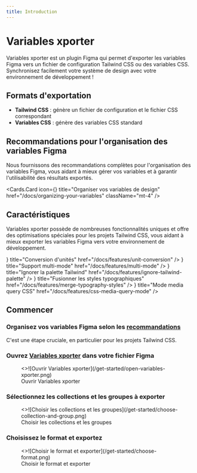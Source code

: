 ```yaml
---
title: Introduction
---
```



# Variables xporter

Variables xporter est un plugin Figma qui permet d'exporter les variables Figma vers un fichier de configuration Tailwind CSS ou des variables CSS. Synchronisez facilement votre système de design avec votre environnement de développement !

## Formats d'exportation

- **Tailwind CSS** : génère un fichier de configuration et le fichier CSS correspondant
- **Variables CSS** : génère des variables CSS standard

## Recommandations pour l'organisation des variables Figma

Nous fournissons des recommandations complètes pour l'organisation des variables Figma, vous aidant à mieux gérer vos variables et à garantir l'utilisabilité des résultats exportés.

  <Cards.Card
    icon={<BookCopy />}
    title="Organiser vos variables de design"
    href="/docs/organizing-your-variables"
    className="mt-4"
  />

## Caractéristiques

Variables xporter possède de nombreuses fonctionnalités uniques et offre des optimisations spéciales pour les projets Tailwind CSS, vous aidant à mieux exporter les variables Figma vers votre environnement de développement.

<Cards>
  <Cards.Card
    icon={<RefreshCw />}
    title="Conversion d'unités"
    href="/docs/features/unit-conversion"
  />
  <Cards.Card
    icon={<Columns3 />}
    title="Support multi-mode"
    href="/docs/features/multi-mode"
  />
  <Cards.Card
    icon={<EyeOff />}
    title="Ignorer la palette Tailwind"
    href="/docs/features/ignore-tailwind-palette"
  />
  <Cards.Card
    icon={<Merge/>}
    title="Fusionner les styles typographiques"
    href="/docs/features/merge-typography-styles"
  />
  <Cards.Card
    icon={<Proportions />}
    title="Mode media query CSS"
    href="/docs/features/css-media-query-mode"
  />
</Cards>

## Commencer

<Steps>

### Organisez vos variables Figma selon les [recommandations](/docs/organizing-your-variables)

C'est une étape cruciale, en particulier pour les projets Tailwind CSS.

### Ouvrez [Variables xporter](https://www.figma.com/community/plugin/1255188943883240897) dans votre fichier Figma

<figure className="mt-6 max-w-[400px]">
  <>![Ouvrir Variables xporter](/get-started/open-variables-xporter.png)</>
  <figcaption>
    Ouvrir Variables xporter
  </figcaption>
</figure>

### Sélectionnez les collections et les groupes à exporter

<figure className="mt-6 max-w-[400px]">
  <>![Choisir les collections et les groupes](/get-started/choose-collection-and-group.png)</>
  <figcaption>
    Choisir les collections et les groupes
  </figcaption>
</figure>

### Choisissez le format et exportez

<figure className="mt-6 max-w-[400px]">
  <>![Choisir le format et exporter](/get-started/choose-format.png)</>
  <figcaption>
    Choisir le format et exporter
  </figcaption>
</figure>
</Steps>
